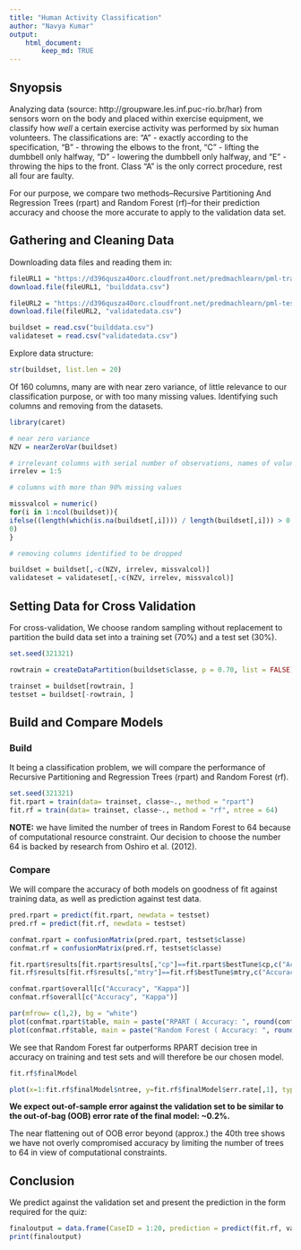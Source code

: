 ---
title: "Human Activity Classification"
author: "Navya Kumar"
output: 
    html_document:
        keep_md: TRUE
---

## Snyopsis  
  
Analyzing data (source: http://groupware.les.inf.puc-rio.br/har) from sensors worn on the body and placed within exercise equipment, we classify how *well* a certain exercise activity was performed by six human volunteers. The classifications are: "A" - exactly according to the specification, "B" - throwing the elbows to the front, "C" - lifting the dumbbell only halfway, "D" - lowering the dumbbell only halfway, and "E" - throwing the hips to the front. Class "A" is the only correct procedure, rest all four are faulty.  
  
For our purpose, we compare two methods--Recursive Partitioning And Regression Trees (rpart) and Random Forest (rf)--for their prediction accuracy and choose the more accurate to apply to the validation data set.  
  
## Gathering and Cleaning Data  

Downloading data files and reading them in:  
```{r loaddata}

fileURL1 = "https://d396qusza40orc.cloudfront.net/predmachlearn/pml-training.csv"
download.file(fileURL1, "builddata.csv")

fileURL2 = "https://d396qusza40orc.cloudfront.net/predmachlearn/pml-testing.csv"
download.file(fileURL2, "validatedata.csv")

buildset = read.csv("builddata.csv")
validateset = read.csv("validatedata.csv")

```  

Explore data structure:  
```{r exploredata}
str(buildset, list.len = 20)

```

Of 160 columns, many are with near zero variance, of little relevance to our classification purpose, or with too many missing values. Identifying such columns and removing from the datasets. 
```{r cleandata}
library(caret)

# near zero variance
NZV = nearZeroVar(buildset)

# irrelevant columns with serial number of observations, names of volunteers, and three types of timestamps 
irrelev = 1:5

# columns with more than 90% missing values

missvalcol = numeric()
for(i in 1:ncol(buildset)){
ifelse((length(which(is.na(buildset[,i]))) / length(buildset[,i])) > 0.90, missvalcol[i] <- i, missvalcol[i] <- 
0)
}

# removing columns identified to be dropped 

buildset = buildset[,-c(NZV, irrelev, missvalcol)]
validateset = validateset[,-c(NZV, irrelev, missvalcol)]

```

## Setting Data for Cross Validation  
  
For cross-validation, We choose random sampling without replacement to partition the build data set into a training set (70%) and a test set (30%). 

```{r cvdata, message=FALSE}

set.seed(321321)

rowtrain = createDataPartition(buildset$classe, p = 0.70, list = FALSE)

trainset = buildset[rowtrain, ]
testset = buildset[-rowtrain, ]
```

## Build and Compare Models  

### Build  

It being a classification problem, we will compare the performance of Recursive Partitioning and Regression Trees (rpart) and Random Forest (rf).  
```{r buildmodels}
set.seed(321321)
fit.rpart = train(data= trainset, classe~., method = "rpart")
fit.rf = train(data= trainset, classe~., method = "rf", ntree = 64)

``` 

**NOTE:** we have limited the number of trees in Random Forest to 64 because of computational resource constraint. Our decision to choose the number 64 is backed by research from Oshiro et al. (2012).  
  
### Compare  

We will compare the accuracy of both models on goodness of fit against training data, as well as prediction against test data.  
```{r comparemodels}

pred.rpart = predict(fit.rpart, newdata = testset)
pred.rf = predict(fit.rf, newdata = testset)

confmat.rpart = confusionMatrix(pred.rpart, testset$classe)
confmat.rf = confusionMatrix(pred.rf, testset$classe)

fit.rpart$results[fit.rpart$results[,"cp"]==fit.rpart$bestTune$cp,c("Accuracy", "Kappa")]
fit.rf$results[fit.rf$results[,"mtry"]==fit.rf$bestTune$mtry,c("Accuracy", "Kappa")]

confmat.rpart$overall[c("Accuracy", "Kappa")]
confmat.rf$overall[c("Accuracy", "Kappa")]

par(mfrow= c(1,2), bg = "white")
plot(confmat.rpart$table, main = paste("RPART ( Accuracy: ", round(confmat.rpart$overall["Accuracy"],3),")"))
plot(confmat.rf$table, main = paste("Random Forest ( Accuracy: ", round(confmat.rf$overall["Accuracy"],3),")"))
```  

We see that Random Forest far outperforms RPART decision tree in accuracy on training and test sets and will therefore be our chosen model.  

```{r finalmodel}
fit.rf$finalModel

plot(x=1:fit.rf$finalModel$ntree, y=fit.rf$finalModel$err.rate[,1], type="l", xlab="Number of Trees", ylab="OOB Error", main="OOB Error by Number of Trees")

```

**We expect out-of-sample error against the validation set to be similar to the out-of-bag (OOB) error rate of the final model: ~0.2%.**  
  
The near flattening out of OOB error beyond (approx.) the 40th tree shows we have not overly compromised accuracy by limiting the number of trees to 64 in view of computational constraints.  

## Conclusion  

We predict against the validation set and present the prediction in the form required for the quiz:  
```{r predict}
finaloutput = data.frame(CaseID = 1:20, prediction = predict(fit.rf, validateset))
print(finaloutput)
```
